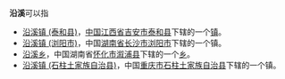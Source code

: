 '''沿溪'''可以指
* [[沿溪镇_(泰和县)|沿溪镇 (泰和县)]]，[[中华人民共和国|中国]][[江西省|江西省]][[吉安市|吉安市]][[泰和县|泰和县]]下辖的一个[[镇|镇]]。
* [[沿溪镇_(浏阳市)|沿溪镇 (浏阳市)]]，中国[[湖南省|湖南省]][[长沙市|长沙市]][[浏阳市|浏阳市]]下辖的一个镇。
* [[沿溪乡|沿溪乡]]，中国湖南省[[怀化市|怀化市]][[溆浦县|溆浦县]]下辖的一个[[乡|乡]]。
* [[沿溪镇_(石柱土家族自治县)|沿溪镇 (石柱土家族自治县)]]，中国[[重庆市|重庆市]][[石柱土家族自治县|石柱土家族自治县]]下辖的一个镇。

{{disambig|Y|Cat=二字地名消歧义}}